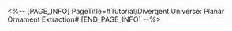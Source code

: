 <%-- [PAGE_INFO]
PageTitle=#Tutorial/Divergent Universe: Planar Ornament Extraction#
[END_PAGE_INFO] --%>
{{Tutorial
|sort      = 931001
|title     = Divergent Universe: Planar Ornament Extraction
|subtitle  = 
|type      = Simulated Universe
|about     = 
|image1    = Tutorial Divergent Universe Planar Ornament Extraction 1.png{{subst:void|<!--$UPLOAD:<<SpriteOutput/TutorialPic/TutorialPage_931001.png>-<Tutorial Divergent Universe Planar Ornament Extraction 1.png>-<Tutorial Files>>-->}}
|text1     = You can select the boss enemy to challenge it directly and earn corresponding Planar Ornaments upon victory.
|image2    = Tutorial Divergent Universe Planar Ornament Extraction 2.png{{subst:void|<!--$UPLOAD:<<SpriteOutput/TutorialPic/TutorialPage_931002.png>-<Tutorial Divergent Universe Planar Ornament Extraction 2.png>-<Tutorial Files>>-->}}
|text2     = When you clear Divergent Universe, the build content can be saved, allowing for quick challenges with the same build content.
}}
